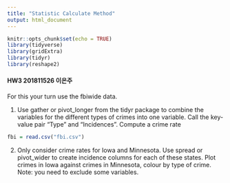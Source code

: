 ```yaml
---
title: "Statistic Calculate Method"
output: html_document
---
```


```r
knitr::opts_chunk$set(echo = TRUE)
library(tidyverse)
library(gridExtra)
library(tidyr)
library(reshape2)
```

<div align="right">
#### HW3 201811526 이은주
</div>

For this your turn use the fbiwide data.

1. Use gather or pivot_longer from the tidyr package to combine the variables for the different types of crimes into one variable. Call the key-value pair “Type” and “Incidences”. Compute a crime rate
```r
fbi = read.csv("fbi.csv")

```


2. Only consider crime rates for Iowa and Minnesota. Use spread or pivot_wider to create incidence columns for each of these states. Plot crimes in Iowa against crimes in Minnesota, colour by type of crime. Note: you need to exclude some variables.
```r

```

